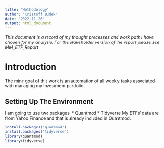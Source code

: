 ```yaml
---
title: "Methodology"
author: "Kristoff Dudek"
date: "2022-11-26"
output: html_document
---
```

*This document is a record of my thought processes and work path I have chosen for my analysis. For the stakeholder version of the report please see MM_ETF_Report*

# Introduction
The mine goal of this work is an automation of all weekly tasks associated with managing my investment portfolio. 

## Setting Up The Environment

I am going to use two packages:
* Quantmod
* Tidyverse
My ETFs' data are from Yahoo Finance and that is already included in Quantmod.
```r
install.packages("quantmod")
install.packages("tidyverse")
library(quantmod)
library(tidyverse)
```